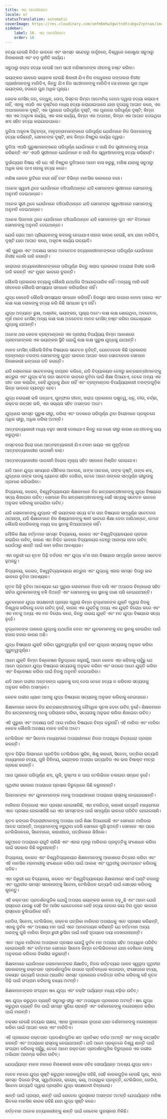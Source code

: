 ```yaml
---
title: ଏଲ୍ ଆସେସିନାଟୋ
locale: or
statusTranslation: automatic
coverImage: https://res.cloudinary.com/xmfm6mhw3gwctndtcubgx2rptnae/image/upload/v1740337243/small_cover_educacion_fundamental_a051170f1c.webp
sidebar:
    label: 16. ଏଲ୍ ଆସେସିନାଟୋ
    order: 16
---
```

ହତ୍ୟା ହେଉଛି ନିଶ୍ଚିତ ଭାବରେ ଏବଂ ସମସ୍ତ ସନ୍ଦେହରୁ ଊର୍ଦ୍ଧ୍ଵରେ, ବିଶ୍ୱରେ ଜଣାଶୁଣା ସବୁଠାରୁ ବିନାଶକାରୀ ଏବଂ ବଡ଼ ଦୁର୍ନୀତି କାର୍ଯ୍ୟ।

ସବୁଠାରୁ ଖରାପ ହତ୍ୟା ହେଉଛି ଆମ ସାଥୀ ମଣିଷମାନଙ୍କ ଜୀବନକୁ ନଷ୍ଟ କରିବା।

ଭୟଙ୍କର ଭାବରେ ଭୟାନକ ହେଉଛି ଶିକାରୀ ଯିଏ ନିଜ ବନ୍ଧୁକରେ ଜଙ୍ଗଲର ନିରୀହ ପ୍ରାଣୀମାନଙ୍କୁ ମାରିଦିଏ, କିନ୍ତୁ ଯିଏ ନିଜ ସାଥୀମାନଙ୍କୁ ମାରିଦିଏ ସେ ହଜାରେ ଗୁଣ ଅଧିକ ଭୟଙ୍କର, ହଜାରେ ଗୁଣ ଅଧିକ ଘୃଣ୍ୟ।

କେବଳ ମେସିନ୍ ଗନ୍, ବନ୍ଧୁକ, ତୋପ, ପିସ୍ତଲ କିମ୍ବା ଆଟୋମିକ୍ ବୋମା ଦ୍ୱାରା ହତ୍ୟା କରାଯାଏ ନାହିଁ, ଏହାକୁ ଏପରି ଏକ ଦୃଷ୍ଟିରେ ମଧ୍ୟ ହତ୍ୟା କରାଯାଇପାରେ ଯାହା ହୃଦୟକୁ ଆଘାତ କରେ, ଏକ ଅପମାନଜନକ ଦୃଷ୍ଟି, ଏକ ଘୃଣାରେ ପରିପୂର୍ଣ୍ଣ ଦୃଷ୍ଟି, ଏକ ଘୃଣାରେ ପରିପୂର୍ଣ୍ଣ ଦୃଷ୍ଟି; କିମ୍ବା ଏହା ଏକ ଅକୃତଜ୍ଞ କାର୍ଯ୍ୟ, ଏକ କଳା କାର୍ଯ୍ୟ, କିମ୍ବା ଏକ ଅପମାନ, କିମ୍ବା ଏକ ଆଘାତ ଦେଉଥିବା ଶବ୍ଦ ସହିତ ହତ୍ୟା କରାଯାଇପାରେ।

ଦୁନିଆ ଅକୃତଜ୍ଞ ପିତୃହନ୍ତା, ମାତୃହନ୍ତାମାନଙ୍କରେ ପରିପୂର୍ଣ୍ଣ ଯେଉଁମାନେ ନିଜ ପିତାମାତାଙ୍କୁ ହତ୍ୟା କରିଛନ୍ତି, ସେମାନଙ୍କ ଦୃଷ୍ଟି, ଶବ୍ଦ କିମ୍ବା ନିଷ୍ଠୁର କାର୍ଯ୍ୟ ଦ୍ୱାରା।

ଦୁନିଆ ଏପରି ପୁରୁଷମାନଙ୍କରେ ପରିପୂର୍ଣ୍ଣ ଯେଉଁମାନେ ନ ଜାଣି ନିଜ ସ୍ତ୍ରୀମାନଙ୍କୁ ହତ୍ୟା କରିଛନ୍ତି ଏବଂ ଏପରି ସ୍ତ୍ରୀମାନେ ଯେଉଁମାନେ ନ ଜାଣି ନିଜ ସ୍ୱାମୀମାନଙ୍କୁ ହତ୍ୟା କରିଛନ୍ତି।

ଦୁର୍ଭାଗ୍ୟର ବିଷୟ ଏହି ଯେ ଏହି ନିଷ୍ଠୁର ଦୁନିଆରେ ଆମେ ବାସ କରୁଛୁ, ମଣିଷ ଯାହାକୁ ସବୁଠାରୁ ଅଧିକ ଭଲ ପାଏ ତାହାକୁ ହତ୍ୟା କରେ।

ମଣିଷ କେବଳ ରୁଟିରେ ବଞ୍ଚେ ନାହିଁ ବରଂ ବିଭିନ୍ନ ମାନସିକ କାରକରେ ବଞ୍ଚେ।

ଅନେକ ସ୍ୱାମୀ ଥିବେ ଯେଉଁମାନେ ବଞ୍ଚିପାରିଥାନ୍ତେ ଯଦି ସେମାନଙ୍କ ସ୍ତ୍ରୀମାନେ ସେମାନଙ୍କୁ ଅନୁମତି ଦେଇଥାନ୍ତେ।

ଅନେକ ସ୍ତ୍ରୀ ଥିବେ ଯେଉଁମାନେ ବଞ୍ଚିପାରିଥାନ୍ତେ ଯଦି ସେମାନଙ୍କ ସ୍ୱାମୀମାନେ ସେମାନଙ୍କୁ ଅନୁମତି ଦେଇଥାନ୍ତେ।

ଅନେକ ପିତାମାତା ଥିବେ ଯେଉଁମାନେ ବଞ୍ଚିପାରିଥାନ୍ତେ ଯଦି ସେମାନଙ୍କ ପୁଅ ଏବଂ ଝିଅମାନେ ସେମାନଙ୍କୁ ଅନୁମତି ଦେଇଥାନ୍ତେ।

ଯେଉଁ ରୋଗ ଆମ ପ୍ରିୟଜନଙ୍କୁ କବରକୁ ନେଇଯାଏ ତାହାର କାରଣ ହେଉଛି, ଶବ୍ଦ ଯାହା ମାରିଦିଏ, ଦୃଷ୍ଟି ଯାହା ଆଘାତ କରେ, ଅକୃତଜ୍ଞ କାର୍ଯ୍ୟ ଇତ୍ୟାଦି।

ଏହି ପୁରୁଣା ଏବଂ ଅବକ୍ଷୟ ସମାଜ ଅବଚେତନ ହତ୍ୟାକାରୀମାନଙ୍କରେ ପରିପୂର୍ଣ୍ଣ ଯେଉଁମାନେ ନିରୀହ ବୋଲି ଦାବି କରନ୍ତି।

କାରାଗାର ହତ୍ୟାକାରୀମାନଙ୍କରେ ପରିପୂର୍ଣ୍ଣ କିନ୍ତୁ ଖରାପ ପ୍ରକାରର ଅପରାଧୀ ନିରୀହ ବୋଲି ଦାବି କରନ୍ତି ଏବଂ ମୁକ୍ତ ଭାବରେ ବୁଲନ୍ତି।

କୌଣସି ପ୍ରକାରର ହତ୍ୟାକୁ କୌଣସି ଯଥାର୍ଥତା ଦିଆଯାଇପାରିବ ନାହିଁ। ଅନ୍ୟକୁ ମାରି କେହି ଜୀବନରେ କୌଣସି ସମସ୍ୟାର ସମାଧାନ କରିପାରିବେ ନାହିଁ।

ଯୁଦ୍ଧ କେବେବି କୌଣସି ସମସ୍ୟାର ସମାଧାନ କରିନାହିଁ। ନିରସ୍ତ୍ର ସହର ଉପରେ ବୋମା ପକାଇ ଏବଂ ଲକ୍ଷ ଲକ୍ଷ ଲୋକଙ୍କୁ ହତ୍ୟା କରି କିଛି ସମାଧାନ ହୁଏ ନାହିଁ।

ଯୁଦ୍ଧ ଅତ୍ୟନ୍ତ ରୁକ୍ଷ, ଅଶ୍ଳୀଳ, ଭୟଙ୍କର, ଘୃଣ୍ୟ ଅଟେ। ଲକ୍ଷ ଲକ୍ଷ ଶୋଇଥିବା, ଅବଚେତନ, ମୂର୍ଖ ମାନବ ମେସିନ୍ ଅନ୍ୟ ଲକ୍ଷ ଲକ୍ଷ ଅବଚେତନ ମାନବ ମେସିନ୍ ନଷ୍ଟ କରିବା ଉଦ୍ଦେଶ୍ୟରେ ଯୁଦ୍ଧକୁ ଯାଆନ୍ତି।

ଅନେକ ଥର କେବଳ ବ୍ରହ୍ମାଣ୍ଡରେ ଏକ ଗ୍ରହୀୟ ବିପର୍ଯ୍ୟୟ କିମ୍ବା ଆକାଶରେ ଗ୍ରହମାନଙ୍କର ଏକ ଭୟଙ୍କର ସ୍ଥିତି ଯୋଗୁଁ ଲକ୍ଷ ଲକ୍ଷ ପୁରୁଷ ଯୁଦ୍ଧକୁ ଯାଆନ୍ତି।

ମାନବ ମେସିନ୍ କୌଣସି ଜିନିଷ ବିଷୟରେ ସଚେତନ ନୁହଁନ୍ତି, ଯେତେବେଳେ କିଛି ପ୍ରକାରର ବ୍ରହ୍ମାଣ୍ଡ ତରଙ୍ଗ ସେମାନଙ୍କୁ ଗୁପ୍ତ ଭାବରେ ଆଘାତ କରେ ସେତେବେଳେ ସେମାନେ ବିନାଶକାରୀ ଢଙ୍ଗରେ ଗତି କରନ୍ତି।

ଯଦି ଲୋକମାନେ ସଚେତନତାକୁ ଜାଗ୍ରତ କରିବେ, ଯଦି ବିଦ୍ୟାଳୟର ବେଞ୍ଚରୁ ଛାତ୍ରଛାତ୍ରୀମାନଙ୍କୁ ଶତ୍ରୁତା ଏବଂ ଯୁଦ୍ଧ କ’ଣ ତାହା ସଚେତନ ଭାବରେ ବୁଝିବା ପାଇଁ ଶିକ୍ଷା ଦିଆଯାଏ, ତେବେ ଅନ୍ୟ ଏକ ଗୀତ ଗାନ କରାଯିବ, କେହି ଯୁଦ୍ଧକୁ ଯିବେ ନାହିଁ ଏବଂ ବ୍ରହ୍ମାଣ୍ଡର ବିପର୍ଯ୍ୟୟକାରୀ ତରଙ୍ଗଗୁଡ଼ିକ ଭିନ୍ନ ଭାବରେ ବ୍ୟବହୃତ ହେବ।

ଯୁଦ୍ଧ ନରଭକ୍ଷୀ ଭଳି ଗନ୍ଧାଏ, ଗୁମ୍ଫାର ଜୀବନ, ଖରାପ ପ୍ରକାରର ପଶୁତ୍ୱ, ଧନୁ, ତୀର, ବର୍ଚ୍ଛା, ରକ୍ତର ଉତ୍ସବ ଭଳି, ଏହା ସଭ୍ୟତା ସହିତ ଅସଙ୍ଗତ ଅଟେ।

ଯୁଦ୍ଧରେ ସମସ୍ତ ପୁରୁଷ ଭୀରୁ, ଡରିଲା ଏବଂ ପଦକରେ ପରିପୂର୍ଣ୍ଣ ଥିବା ହିରୋମାନେ ପ୍ରକୃତରେ ଅଧିକ ଭୀରୁ, ଅଧିକ ଡରିଲା ଅଟନ୍ତି।

ଆତ୍ମହତ୍ୟାକାରୀ ମଧ୍ୟ ବହୁତ ସାହସୀ ଦେଖାଯାଏ କିନ୍ତୁ ସେ ଜଣେ ଭୀରୁ କାରଣ ସେ ଜୀବନକୁ ଭୟ କରୁଥିଲା।

ବାସ୍ତବରେ ହିରୋ ଜଣେ ଆତ୍ମହତ୍ୟାକାରୀ ଯିଏ ଚରମ ଭୟର ଏକ ମୁହୂର୍ତ୍ତରେ ଆତ୍ମହତ୍ୟାକାରୀର ପାଗଳାମି କଲା।

ଆତ୍ମହତ୍ୟାକାରୀର ପାଗଳାମି ହିରୋର ମୂଲ୍ୟ ସହିତ ସହଜରେ ମିଶ୍ରିତ ହୋଇଯାଏ।

ଯଦି ଆମେ ଯୁଦ୍ଧ ସମୟରେ ସୈନିକର ଆଚରଣ, ତାଙ୍କ ଆଚରଣ, ତାଙ୍କ ଦୃଷ୍ଟି, ତାଙ୍କ ଶବ୍ଦ, ଯୁଦ୍ଧରେ ତାଙ୍କ ପାଦକୁ ଧ୍ୟାନର ସହିତ ଦେଖିବା, ତେବେ ଆମେ ତାଙ୍କର ସମ୍ପୂର୍ଣ୍ଣ ଭୀରୁତାକୁ ପ୍ରମାଣ କରିପାରିବା।

ବିଦ୍ୟାଳୟ, କଲେଜ, ବିଶ୍ୱବିଦ୍ୟାଳୟର ଶିକ୍ଷକମାନେ ନିଜ ଛାତ୍ରଛାତ୍ରୀମାନଙ୍କୁ ଯୁଦ୍ଧ ବିଷୟରେ ସତ୍ୟ ଶିଖାଇବା ଉଚିତ୍। ସେମାନେ ନିଜ ଛାତ୍ରଛାତ୍ରୀମାନଙ୍କୁ ସେହି ସତ୍ୟକୁ ସଚେତନ ଭାବରେ ଅନୁଭବ କରିବାକୁ ନେଇଯିବା ଉଚିତ୍।

ଯଦି ଲୋକମାନଙ୍କୁ ଯୁଦ୍ଧର ଏହି ଭୟଙ୍କର ସତ୍ୟ କ’ଣ ତାହା ବିଷୟରେ ସମ୍ପୂର୍ଣ୍ଣ ସଚେତନତା ଥାଆନ୍ତା, ଯଦି ଶିକ୍ଷକମାନେ ନିଜ ଶିଷ୍ୟମାନଙ୍କୁ ଜ୍ଞାନୀ ଭାବରେ ଶିକ୍ଷା ଦେବା ଜାଣିଥାନ୍ତେ, ତେବେ କୌଣସି ନାଗରିକଙ୍କୁ ମଧ୍ୟ ବଧ ସ୍ଥାନକୁ ନିଆଯାଆନ୍ତା ନାହିଁ।

ମୌଳିକ ଶିକ୍ଷା ବର୍ତ୍ତମାନ ସମସ୍ତ ବିଦ୍ୟାଳୟ, କଲେଜ ଏବଂ ବିଶ୍ୱବିଦ୍ୟାଳୟରେ ପ୍ରଦାନ କରାଯିବା ଉଚିତ୍, କାରଣ ଏହା ନିଶ୍ଚିତ ଭାବରେ ବିଦ୍ୟାଳୟର ବେଞ୍ଚରୁ ଆରମ୍ଭ ହେବା ଉଚିତ୍ ଯେଉଁଠାରୁ ଶାନ୍ତି ପାଇଁ କାମ କରିବା ଆବଶ୍ୟକ।

ଏହା ଜରୁରୀ ଯେ ନୂତନ ପିଢ଼ି ବର୍ବରତା ଏବଂ ଯୁଦ୍ଧ କ’ଣ ତାହା ବିଷୟରେ ସମ୍ପୂର୍ଣ୍ଣ ଭାବରେ ସଚେତନ ହୁଅନ୍ତୁ।

ବିଦ୍ୟାଳୟ, କଲେଜ, ବିଶ୍ୱବିଦ୍ୟାଳୟରେ ଶତ୍ରୁତା ଏବଂ ଯୁଦ୍ଧକୁ ଏହାର ସମସ୍ତ ଦିଗରୁ ଭଲ ଭାବରେ ବୁଝିବା ଆବଶ୍ୟକ।

ନୂତନ ପିଢ଼ି ବୁଝିବା ଆବଶ୍ୟକ ଯେ ପୁରୁଣା ଲୋକମାନେ ନିଜର ବାସି ଏବଂ ଅପାରଗ ଚିନ୍ତାଧାରା ସହିତ ସର୍ବଦା ଯୁବକମାନଙ୍କୁ ବଳି ଦିଅନ୍ତି ଏବଂ ସେମାନଙ୍କୁ ବଧ ସ୍ଥାନକୁ ଗାଈ ପରି ନେଇଯାଆନ୍ତି।

ଯୁବକମାନେ ଯୁଦ୍ଧ ସପକ୍ଷବାଦୀ ପ୍ରଚାର ଦ୍ୱାରା କିମ୍ବା ବୃଦ୍ଧମାନଙ୍କ ଯୁକ୍ତି ଦ୍ୱାରା ନିଜକୁ ବିଶ୍ୱାସ କରିବାକୁ ଦେବା ଉଚିତ୍ ନୁହେଁ, କାରଣ ଏକ ଯୁକ୍ତିକୁ ଅନ୍ୟ ଏକ ଯୁକ୍ତି ବିରୋଧ କରେ ଏବଂ ଏକ ମତକୁ ଅନ୍ୟ ଏକ ମତ ବିରୋଧ କରେ, କିନ୍ତୁ ଉଭୟ ଯୁକ୍ତି ଏବଂ ମତ ଯୁଦ୍ଧ ବିଷୟରେ ସତ୍ୟ ନୁହେଁ।

ବୃଦ୍ଧମାନଙ୍କ ପାଖରେ ଯୁଦ୍ଧକୁ ଯଥାର୍ଥତା ଦେବା ଏବଂ ଯୁବକମାନଙ୍କୁ ବଧ ସ୍ଥାନକୁ ନେଇଯିବା ପାଇଁ ହଜାର ହଜାର କାରଣ ଅଛି।

ଯୁଦ୍ଧ ବିଷୟରେ ଯୁକ୍ତି କରିବା ଗୁରୁତ୍ୱପୂର୍ଣ୍ଣ ନୁହେଁ ବରଂ ଯୁଦ୍ଧର ସତ୍ୟତାକୁ ଅନୁଭବ କରିବା ଗୁରୁତ୍ୱପୂର୍ଣ୍ଣ।

ଆମେ ଯୁକ୍ତି କିମ୍ବା ବିଶ୍ଳେଷଣ ବିରୁଦ୍ଧରେ କହୁନାହୁଁ, ଆମେ କେବଳ ଏହା କହିବାକୁ ଚାହୁଁଛୁ ଯେ ଆମେ ପ୍ରଥମେ ଯୁଦ୍ଧ ବିଷୟରେ ସତ୍ୟତାକୁ ଅନୁଭବ କରିବା ଏବଂ ତାପରେ ଆମେ ଯୁକ୍ତି କରିବା ଏବଂ ବିଶ୍ଳେଷଣ କରିବା ପାଇଁ ନିଜକୁ ଅନୁମତି ଦେଇପାରିବା।

ଯଦି ଆମେ ଗଭୀର ଅନ୍ତରଙ୍ଗ ଧ୍ୟାନକୁ ବାଦ୍ ଦେଉ ତେବେ ହତ୍ୟା ନ କରିବାର ସତ୍ୟତାକୁ ଅନୁଭବ କରିବା ଅସମ୍ଭବ।

କେବଳ ଗଭୀର ଧ୍ୟାନ ଆମକୁ ଯୁଦ୍ଧ ବିଷୟରେ ସତ୍ୟତାକୁ ଅନୁଭବ କରିବାକୁ ନେଇପାରେ।

ଶିକ୍ଷକମାନେ କେବଳ ନିଜ ଛାତ୍ରଛାତ୍ରୀମାନଙ୍କୁ ବୌଦ୍ଧିକ ସୂଚନା ଦେବା ଉଚିତ୍ ନୁହେଁ। ଶିକ୍ଷକମାନେ ନିଜ ଛାତ୍ରମାନଙ୍କୁ ମନକୁ ପରିଚାଳନା କରିବା, ସତ୍ୟତାକୁ ଅନୁଭବ କରିବା ଶିଖାଇବା ଉଚିତ୍।

ଏହି ପୁରୁଣା ଏବଂ ଅବକ୍ଷୟ ଜାତି ଆଉ ମାରିବା ବିଷୟରେ ଚିନ୍ତା କରୁନାହିଁ। ଏହି ମାରିବା ଏବଂ ମାରିବା କେବଳ କୌଣସି ଅବକ୍ଷୟ ମାନବ ଜାତିର ଅଟେ।

ଟେଲିଭିଜନ ଏବଂ ସିନେମା ମାଧ୍ୟମରେ ଅପରାଧୀମାନେ ନିଜର ଅପରାଧିକ ଚିନ୍ତାଧାରା ପ୍ରଚାର କରନ୍ତି।

ନୂତନ ପିଢ଼ିର ପିଲାମାନେ ପ୍ରତିଦିନ ଟେଲିଭିଜନ ସ୍କ୍ରିନ, ଶିଶୁ କାହାଣୀ, ସିନେମା, ପତ୍ରିକା ଇତ୍ୟାଦି ମାଧ୍ୟମରେ ହତ୍ୟା, ଗୁଳି ବିନିମୟ, ଭୟଙ୍କର ଅପରାଧ ଇତ୍ୟାଦିର ଏକ ଭଲ ବିଷାକ୍ତ ମାତ୍ରା ଗ୍ରହଣ କରନ୍ତି।

ଆଉ ଘୃଣାରେ ପରିପୂର୍ଣ୍ଣ ଶବ୍ଦ, ଗୁଳି, ଦୁଷ୍ଟତା ନ ପାଇ ଟେଲିଭିଜନ ଚଳାଇବା ସମ୍ଭବ ନୁହେଁ।

ପୃଥିବୀର ସରକାର ଅପରାଧର ପ୍ରସାର ବିରୁଦ୍ଧରେ କିଛି କରୁନାହାନ୍ତି।

ପିଲାମାନଙ୍କ ଏବଂ ଯୁବକମାନଙ୍କ ମନକୁ ଅପରାଧୀମାନେ ଅପରାଧର ରାସ୍ତାକୁ ନେଇଯାଉଛନ୍ତି।

ମାରିବାର ଚିନ୍ତାଧାରା ଏତେ ପ୍ରଚାର ହୋଇସାରିଛି, ଏହା ଚଳଚ୍ଚିତ୍ର, କାହାଣୀ ଇତ୍ୟାଦି ମାଧ୍ୟମରେ ଏତେ ପ୍ରସାର ହୋଇସାରିଛି ଯେ ଏହା ସମସ୍ତଙ୍କ ପାଇଁ ସମ୍ପୂର୍ଣ୍ଣ ଭାବରେ ପରିଚିତ ହୋଇଗଲାଣି।

ନୂତନ ଢଙ୍ଗର ବିଦ୍ରୋହୀମାନଙ୍କୁ ଅପରାଧ ପାଇଁ ଶିକ୍ଷା ଦିଆଯାଇଛି ଏବଂ ସେମାନେ ମାରିବାର ଆନନ୍ଦ ପାଆନ୍ତି, ଅନ୍ୟମାନଙ୍କୁ ମରୁଥିବା ଦେଖି ସେମାନେ ଖୁସି ହୁଅନ୍ତି। ସେମାନେ ଏହା ଘରେ ଟେଲିଭିଜନରେ, ସିନେମାରେ, କାହାଣୀରେ, ପତ୍ରିକାରେ ଶିଖିଲେ।

ସବୁଆଡେ ଅପରାଧର ରାଜୁତି ଚାଲିଛି ଏବଂ ଏହାର ମୂଳରୁ ମାରିବାର ପ୍ରବୃତ୍ତିକୁ ସଂଶୋଧନ କରିବା ପାଇଁ ସରକାର କିଛି କରୁନାହାନ୍ତି।

ବିଦ୍ୟାଳୟ, କଲେଜ ଏବଂ ବିଶ୍ୱବିଦ୍ୟାଳୟର ଶିକ୍ଷକମାନଙ୍କୁ ଆକାଶରେ ଚିତ୍କାର କରିବା ଏବଂ ଏହି ମାନସିକ ମହାମାରୀକୁ ସଂଶୋଧନ କରିବା ପାଇଁ ଆକାଶ ଏବଂ ପୃଥିବୀକୁ ଓଲଟପାଲଟ କରିବାକୁ ପଡିବ।

ଏହା ଜରୁରୀ ଯେ ବିଦ୍ୟାଳୟ, କଲେଜ ଏବଂ ବିଶ୍ୱବିଦ୍ୟାଳୟର ଶିକ୍ଷକମାନେ ସତର୍କ ଘଣ୍ଟି ବଜାନ୍ତୁ ଏବଂ ପୃଥିବୀର ସମସ୍ତ ସରକାରଙ୍କୁ ସିନେମା, ଟେଲିଭିଜନ ଇତ୍ୟାଦି ପାଇଁ ସେନ୍ସର କରିବାକୁ କୁହନ୍ତୁ।

ଏହି ରକ୍ତପାତ ପ୍ରଦର୍ଶନଗୁଡିକ ଯୋଗୁଁ ଅପରାଧ ଭୟଙ୍କର ଭାବରେ ବଢ଼ୁଛି ଏବଂ ଆମେ ଯେଉଁ ରାସ୍ତାରେ ଯାଉଛୁ ସେହି ଦିନ ଆସିବ ଯେତେବେଳେ କେହି ହତ୍ୟା ହେବାର ଭୟ ବିନା ମୁକ୍ତ ଭାବରେ ରାସ୍ତାରେ ବୁଲିପାରିବେ ନାହିଁ।

ରେଡିଓ, ସିନେମା, ଟେଲିଭିଜନ, ରକ୍ତର ପତ୍ରିକା ମାରିବାର ଅପରାଧକୁ ଏତେ ପ୍ରସାର କରିଛନ୍ତି, ଏହାକୁ ଦୁର୍ବଳ ଏବଂ ଅବକ୍ଷୟ ମନ ପାଇଁ ଏତେ ଆନନ୍ଦଦାୟକ କରିଛନ୍ତି ଯେ ବର୍ତ୍ତମାନ ଅନ୍ୟ ଜଣଙ୍କୁ ଗୁଳି ମାରିବା କିମ୍ବା ଛୁରୀ ଭୁସିବା ପାଇଁ କେହି ହୃଦୟରେ ଦୟା ଦେଖାଉନାହାନ୍ତି।

ଏତେ ଅଧିକ ମାରିବାର ଅପରାଧର ପ୍ରସାର ଯୋଗୁଁ ଦୁର୍ବଳ ମନ ଅପରାଧ ସହିତ ଅତ୍ୟଧିକ ପରିଚିତ ହୋଇଗଲାଣି ଏବଂ ବର୍ତ୍ତମାନ ସେମାନେ ସିନେମା କିମ୍ବା ଟେଲିଭିଜନରେ ଯାହା ଦେଖିଲେ ତାହାକୁ ଅନୁକରଣ କରିବାର ବିଳାସିତା କରୁଛନ୍ତି।

ଶିକ୍ଷକମାନେ ଯେଉଁମାନେ ଲୋକମାନଙ୍କର ଶିକ୍ଷାବିତ୍, ନିଜର କର୍ତ୍ତବ୍ୟର ପାଳନ ସ୍ୱରୂପ ପୃଥିବୀର ସରକାରଙ୍କୁ ରକ୍ତପାତ ପ୍ରଦର୍ଶନଗୁଡିକ ଉପରେ ପ୍ରତିବନ୍ଧକ ଲଗାଇବା, ସଂକ୍ଷେପରେ ହତ୍ୟା, ଡକାୟତ ଇତ୍ୟାଦି ଉପରେ ଆଧାରିତ ସମସ୍ତ ପ୍ରକାରର ଚଳଚ୍ଚିତ୍ର ବାତିଲ କରିବାକୁ କହି ନୂତନ ପିଢ଼ି ପାଇଁ ସଂଗ୍ରାମ କରିବାକୁ ବାଧ୍ୟ ଅଟନ୍ତି।

ଶିକ୍ଷକମାନଙ୍କର ସଂଗ୍ରାମ ଷଣ୍ଢ ଯୁଦ୍ଧ ଏବଂ ବକ୍ସିଂ ପର୍ଯ୍ୟନ୍ତ ମଧ୍ୟ ବଢ଼ିବା ଉଚିତ୍।

ଷଣ୍ଢ ଯୁଦ୍ଧ କରୁଥିବା ବ୍ୟକ୍ତି ସବୁଠାରୁ ଭୀରୁ ଏବଂ ଅପରାଧିକ ପ୍ରକାରର ଅଟନ୍ତି। ଷଣ୍ଢ ଯୁଦ୍ଧ କରୁଥିବା ବ୍ୟକ୍ତି ନିଜ ପାଇଁ ସମସ୍ତ ସୁବିଧା ଚାହାନ୍ତି ଏବଂ ଦର୍ଶକମାନଙ୍କୁ ମନୋରଞ୍ଜନ କରିବା ପାଇଁ ମାରନ୍ତି।

ବକ୍ସର ହେଉଛି ହତ୍ୟାର ରାକ୍ଷସ, ଏହାର ଦୁଃଖଦାୟକ ରୂପରେ ଯାହା ଦର୍ଶକମାନଙ୍କୁ ମନୋରଞ୍ଜନ କରିବା ପାଇଁ ଆଘାତ କରେ ଏବଂ ମାରିଦିଏ।

ଏହି ପ୍ରକାରର ରକ୍ତପାତ ପ୍ରଦର୍ଶନଗୁଡିକ ଶତ ପ୍ରତିଶତ ବର୍ବର ଅଟନ୍ତି ଏବଂ ମନକୁ ଉତ୍ସାହିତ କରନ୍ତି ଏବଂ ଅପରାଧର ରାସ୍ତାକୁ ନେଇଯାଆନ୍ତି। ଯଦି ଆମେ ପ୍ରକୃତରେ ବିଶ୍ୱ ଶାନ୍ତି ପାଇଁ ସଂଗ୍ରାମ କରିବାକୁ ଚାହୁଁଛୁ, ତେବେ ଆମେ ରକ୍ତପାତ ପ୍ରଦର୍ଶନଗୁଡିକ ବିରୁଦ୍ଧରେ ଏକ ଗଭୀର ଅଭିଯାନ ଆରମ୍ଭ କରିବା ଉଚିତ୍।

ଯେପର୍ଯ୍ୟନ୍ତ ମାନବ ମନରେ ବିନାଶକାରୀ କାରକ ରହିବ ସେପର୍ଯ୍ୟନ୍ତ ଅବଶ୍ୟ ଯୁଦ୍ଧ ହେବ।

ମାନବ ମନରେ ଯୁଦ୍ଧ ସୃଷ୍ଟି କରୁଥିବା କାରକଗୁଡ଼ିକ ରହିଛି, ସେହି କାରକଗୁଡ଼ିକ ହେଉଛି ଘୃଣା, ଏହାର ସମସ୍ତ ଦିଗରେ ହିଂସା, ସ୍ୱାର୍ଥପରତା, କ୍ରୋଧ, ଭୟ, ଅପରାଧିକ ପ୍ରବୃତ୍ତି, ଟେଲିଭିଜନ, ରେଡିଓ, ସିନେମା ଇତ୍ୟାଦି ଦ୍ୱାରା ପ୍ରଚାରିତ ଯୁଦ୍ଧ ସପକ୍ଷବାଦୀ ଚିନ୍ତାଧାରା।

ଶାନ୍ତି ପାଇଁ ପ୍ରଚାର, ଶାନ୍ତି ପାଇଁ ନୋବେଲ ପୁରସ୍କାର ଅସଙ୍ଗତ ଅଟନ୍ତି ଯେପର୍ଯ୍ୟନ୍ତ ମଣିଷ ଭିତରେ ମାନସିକ କାରକ ରହିଛି ଯାହା ଯୁଦ୍ଧ ସୃଷ୍ଟି କରେ।

ବର୍ତ୍ତମାନ ଅନେକ ହତ୍ୟାକାରୀଙ୍କୁ ଶାନ୍ତି ପାଇଁ ନୋବେଲ ପୁରସ୍କାର ମିଳିଛି।

